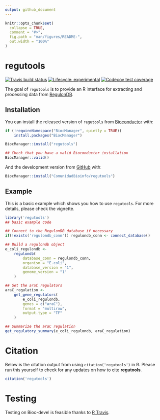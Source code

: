 ```yaml
---
output: github_document
---
```


<!-- README.md is generated from README.Rmd. Please edit that file -->

```r
knitr::opts_chunk$set(
  collapse = TRUE,
  comment = "#>",
  fig.path = "man/figures/README-",
  out.width = "100%"
)
```

# regutools

<!-- badges: start -->
[![Travis build status](https://travis-ci.org/ComunidadBioInfo/regutools.svg?branch=master)](https://travis-ci.org/ComunidadBioInfo/regutools)
[![Lifecycle: experimental](https://img.shields.io/badge/lifecycle-experimental-orange.svg)](https://www.tidyverse.org/lifecycle/#experimental)
[![Codecov test coverage](https://codecov.io/gh/ComunidadBioInfo/regutools/branch/master/graphs/badge.svg)](https://codecov.io/gh/ComunidadBioInfo/regutools?branch=master)
<!-- badges: end -->

The goal of `regutools` is to provide an R interface for extracting and processing data from [RegulonDB](http://regulondb.ccg.unam.mx/).

## Installation

You can install the released version of `regutools` from [Bioconductor](http://bioconductor.org/) with:

```r
if (!requireNamespace("BiocManager", quietly = TRUE))
    install.packages("BiocManager")

BiocManager::install("regutools")

## Check that you have a valid Bioconductor installation
BiocManager::valid()
```

And the development version from [GitHub](https://github.com/) with:

```r
BiocManager::install("ComunidadBioinfo/regutools")
```

## Example

This is a basic example which shows you how to use `regutools`. For more details, please check the vignette.

```r
library('regutools')
## basic example code

## Connect to the RegulonDB database if necessary
if(!exists('regulondb_conn')) regulondb_conn <- connect_database()

## Build a regulondb object
e_coli_regulondb <-
    regulondb(
        database_conn = regulondb_conn,
        organism = "E.coli",
        database_version = "1",
        genome_version = "1"
    )

## Get the araC regulators
araC_regulation <-
    get_gene_regulators(
        e_coli_regulondb,
        genes = c("araC"),
        format = "multirow",
        output.type = "TF"
    )

## Summarize the araC regulation
get_regulatory_summary(e_coli_regulondb, araC_regulation)
```

# Citation

Below is the citation output from using `citation('regutools')` in R. Please 
run this yourself to check for any updates on how to cite __regutools__.

```r
citation('regutools')
```

# Testing

Testing on Bioc-devel is feasible thanks to [R Travis](http://docs.travis-ci.com/user/languages/r/).
